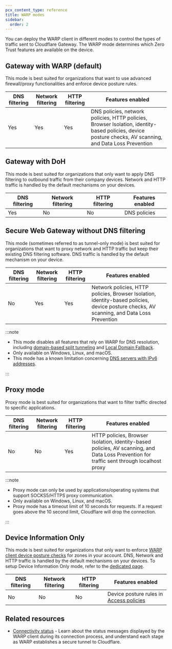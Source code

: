 ```yaml
---
pcx_content_type: reference
title: WARP modes
sidebar:
  order: 2
---
```


You can deploy the WARP client in different modes to control the types of traffic sent to Cloudflare Gateway. The WARP mode determines which Zero Trust features are available on the device.

## Gateway with WARP (default)

This mode is best suited for organizations that want to use advanced firewall/proxy functionalities and enforce device posture rules.

| DNS filtering | Network filtering | HTTP filtering | Features enabled                                                                                                                                        |
| ------------- | ----------------- | -------------- | ------------------------------------------------------------------------------------------------------------------------------------------------------- |
| Yes           | Yes               | Yes            | DNS policies, network policies, HTTP policies, Browser Isolation, identity-based policies, device posture checks, AV scanning, and Data Loss Prevention |

## Gateway with DoH

This mode is best suited for organizations that only want to apply DNS filtering to outbound traffic from their company devices. Network and HTTP traffic is handled by the default mechanisms on your devices.

| DNS filtering | Network filtering | HTTP filtering | Features enabled |
| ------------- | ----------------- | -------------- | ---------------- |
| Yes           | No                | No             | DNS policies     |

## Secure Web Gateway without DNS filtering

This mode (sometimes referred to as tunnel-only mode) is best suited for organizations that want to proxy network and HTTP traffic but keep their existing DNS filtering software. DNS traffic is handled by the default mechanism on your device.

| DNS filtering | Network filtering | HTTP filtering | Features enabled                                                                                                                          |
| ------------- | ----------------- | -------------- | ----------------------------------------------------------------------------------------------------------------------------------------- |
| No            | Yes               | Yes            | Network policies, HTTP policies, Browser Isolation, identity-based policies, device posture checks, AV scanning, and Data Loss Prevention |

:::note

- This mode disables all features that rely on WARP for DNS resolution, including [domain-based split tunneling](/cloudflare-one/connections/connect-devices/warp/configure-warp/route-traffic/split-tunnels/#domain-based-split-tunnels) and [Local Domain Fallback](/cloudflare-one/connections/connect-devices/warp/configure-warp/route-traffic/local-domains/).
- Only available on Windows, Linux, and macOS.
- This mode has a known limitation concerning [DNS servers with IPv6 addresses](/cloudflare-one/connections/connect-devices/warp/troubleshooting/known-limitations/#ipv6-dns-resolution-in-secure-web-gateway-without-dns-filtering-mode).

:::

## Proxy mode

Proxy mode is best suited for organizations that want to filter traffic directed to specific applications.

| DNS filtering | Network filtering | HTTP filtering | Features enabled                                                                                                                          |
| ------------- | ----------------- | -------------- | ----------------------------------------------------------------------------------------------------------------------------------------- |
| No            | No                | Yes            | HTTP policies, Browser Isolation, identity-based policies, AV scanning, and Data Loss Prevention for traffic sent through localhost proxy |

:::note

- Proxy mode can only be used by applications/operating systems that support SOCKS5/HTTPS proxy communication.
- Only available on Windows, Linux, and macOS.
- Proxy mode has a timeout limit of 10 seconds for requests. If a request goes above the 10 second limit, Cloudflare will drop the connection.

:::

## Device Information Only

This mode is best suited for organizations that only want to enforce [WARP client device posture checks](/cloudflare-one/identity/devices/warp-client-checks/) for zones in your account. DNS, Network and HTTP traffic is handled by the default mechanisms on your devices. To setup Device Information Only mode, refer to the [dedicated page](/cloudflare-one/connections/connect-devices/warp/configure-warp/warp-modes/device-information-only/).

| DNS filtering | Network filtering | HTTP filtering | Features enabled                                                            |
| ------------- | ----------------- | -------------- | --------------------------------------------------------------------------- |
| No            | No                | No             | Device posture rules in [Access policies](/cloudflare-one/policies/access/) |

## Related resources

- [Connectivity status](/cloudflare-one/connections/connect-devices/warp/troubleshooting/connectivity-status/) - Learn about the status messages displayed by the WARP client during its connection process, and understand each stage as WARP establishes a secure tunnel to Cloudflare.
